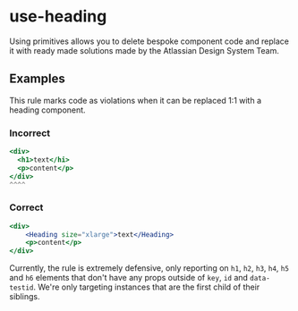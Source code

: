 # use-heading

Using primitives allows you to delete bespoke component code and replace it with ready made
solutions made by the Atlassian Design System Team.

## Examples

This rule marks code as violations when it can be replaced 1:1 with a heading component.

### Incorrect

```jsx
<div>
  <h1>text</hi>
  <p>content</p>
</div>
^^^^
```

### Correct

```jsx
<div>
	<Heading size="xlarge">text</Heading>
	<p>content</p>
</div>
```

Currently, the rule is extremely defensive, only reporting on `h1`, `h2`, `h3`, `h4`, `h5` and `h6`
elements that don't have any props outside of `key`, `id` and `data-testid`. We're only targeting
instances that are the first child of their siblings.

